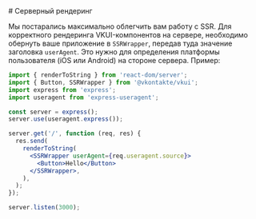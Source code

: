 <Overview>
# Серверный рендеринг

</Overview>

Мы постарались максимально облегчить вам работу с SSR. Для корректного рендеринга VKUI-компонентов на сервере,
необходимо обернуть ваше приложение в `SSRWrapper`, передав туда значение заголовка `userAgent`. Это нужно для
определения платформы пользователя (iOS или Android) на стороне сервера. Пример:

```jsx
import { renderToString } from 'react-dom/server';
import { Button, SSRWrapper } from '@vkontakte/vkui';
import express from 'express';
import useragent from 'express-useragent';

const server = express();
server.use(useragent.express());

server.get('/', function (req, res) {
  res.send(
    renderToString(
      <SSRWrapper userAgent={req.useragent.source}>
        <Button>Hello</Button>
      </SSRWrapper>,
    ),
  );
});

server.listen(3000);
```
